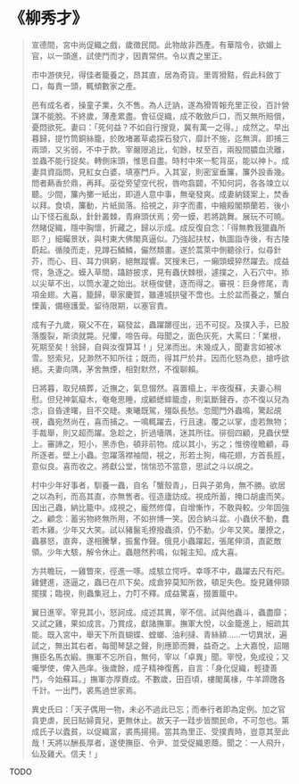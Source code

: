 # 《柳秀才》

> 宣德間，宮中尚促織之戲，歲徵民間。此物故非西產。有華陰令，欲媚上官，以一頭進，試使鬥而才，因責常供。令以責之里正。
>
> 市中游俠兒，得佳者籠養之，昂其直，居為奇貨。里胥猾黠，假此科斂丁口，每責一頭，輒傾數家之產。
>
> 邑有成名者，操童子業，久不售。為人迂訥，遂為猾胥報充里正役，百計營謀不能脫。不終歲，薄產累盡。會征促織，成不敢斂戶口，而又無所賠償，憂悶欲死。妻曰：「死何益？不如自行搜覓，冀有萬一之得。」成然之。早出暮歸，提竹筒銅絲籠，於敗堵叢草處探石發穴，靡計不施，迄無濟。即捕三兩頭，又劣弱，不中于款。宰嚴限追比，旬餘，杖至百，兩股間膿血流離，並蟲不能行捉矣。轉側床頭，惟思自盡。時村中來一駝背巫，能以神卜。成妻具資詣問，見紅女白婆，填塞門戶。入其室，則密室垂簾，簾外設香幾。問者爇香於鼎，再拜。巫從旁望空代祝，唇吻翕闢，不知何詞，各各竦立以聽。少間，簾內擲一紙出，即道人意中事，無毫發爽。成妻納錢案上，焚香以拜。食頃，簾動，片紙拋落。拾視之，非字而畫，中繪殿閣類蘭若，後小山下怪石亂臥，針針叢棘，青麻頭伏焉；旁一蟆，若將跳舞。展玩不可曉。然睹促織，隱中胸懷，折藏之，歸以示成。成反復自念：「得無教我獵蟲所耶？」細矚景狀，與村東大佛閣真逼似。乃強起扶杖，執圖詣寺後，有古陵蔚起。循陵而走，見蹲石鱗鱗，儼然類畫。遂於蒿萊中側聽徐行，似尋針芥，而心、目、耳力俱窮，絕無蹤響。冥搜未已，一癩頭蟆猝然躍去。成益愕，急逐之。蟆入草間，躡跡披求，見有蟲伏棘根，遽撲之，入石穴中。掭以尖草不出，以筒水灌之始出。狀極俊健，逐而得之。審視：巨身修尾，青項金翅。大喜，籠歸，舉家慶賀，雖連城拱璧不啻也。土於盆而養之，蟹白慄黃，備極護愛。留待限期，以塞官責。
>
> 成有子九歲，窺父不在，竊發盆，蟲躍躑徑出，迅不可捉。及撲入手，已股落腹裂，斯須就斃。兒懼，啼告母。母聞之，面色灰死，大罵曰：「業根，死期至矣！翁歸，自與汝復算耳！」兒涕而出。未幾成入，聞妻言如被冰雪。怒索兒，兒渺然不知所往；既而，得其尸於井。因而化怒為悲，搶呼欲絕。夫妻向隅，茅舍無煙，相對默然，不復聊賴。
>
> 日將暮，取兒槁葬，近撫之，氣息惙然。喜置榻上，半夜復蘇，夫妻心稍慰。但兒神氣癡木，奄奄思睡，成顧蟋蟀籠虛，則氣斷聲吞，亦不復以兒為念，自昏達曙，目不交睫。東曦既駕，殭臥長愁。忽聞門外蟲鳴，驚起覘視，蟲宛然尚在，喜而捕之。一鳴輒躍去，行且速。覆之以掌，虛若無物；手裁舉，則又超而躍。急趁之，折過墻隅，迷其所往。徘徊四顧，見蟲伏壁上。審諦之，短小，黑赤色，頓非前物。成以其小，劣之；惟徬徨瞻顧，尋所逐者。壁上小蟲。忽躍落襟袖間，視之，形若土狗，梅花翅，方首長脛，意似良。喜而收之。將獻公堂，惴惴恐不當意，思試之斗以覘之。
>
> 村中少年好事者，馴養一蟲，自名「蟹殼青」，日與子弟角，無不勝。欲居之以為利，而高其直，亦無售者。徑造廬訪成。視成所蓄，掩口胡盧而笑。因出己蟲，納比籠中。成視之，龐然修偉，自增慚怍，不敢與較。少年固強之。顧念：蓄劣物終無所用，不如拚博一笑。因合納斗盆。小蟲伏不動，蠢若木雞。少年又大笑。試以豬鬣毛撩撥蟲須，仍不動。少年又笑。屢撩之，蟲暴怒，直奔，遂相騰擊，振奮作聲。俄見小蟲躍起，張尾伸須，直齕敵領。少年大駭，解令休止。蟲翹然矜鳴，似報主知。成大喜。
>
> 方共瞻玩，一雞瞥來，徑進一啄。成駭立愕呼。幸啄不中，蟲躍去尺有咫。雞健進，逐逼之，蟲已在爪下矣。成倉猝莫知所救，頓足失色。旋見雞伸頸擺撲；臨視，則蟲集冠上，力叮不釋。成益驚喜，掇置籠中。
>
> 翼日進宰。宰見其小，怒訶成。成述其異，宰不信。試與他蟲斗，蟲盡靡；又試之雞，果如成言。乃賞成，獻諸撫軍。撫軍大悅，以金籠進上，細疏其能。既入宮中，舉天下所貢蝴蝶、螳螂、油利撻、青絲額……一切異狀，遍試之，無出其右者。每聞琴瑟之聲，則應節而舞，益奇之。上大嘉悅，詔賜撫臣名馬衣緞。撫軍不忘所自，無何，宰以「卓異」聞。宰悅，免成役；又囑學使，俾入邑庠。後歲餘，成子精神復舊，自言：「身化促織，輕捷善鬥，今始蘇耳。」撫軍亦厚賚成。不數歲，田百頃，樓閣萬椽，牛羊蹄躈各千計。一出門，裘馬過世家焉。
>
> 異史氏曰：「天子偶用一物，未必不過此已忘；而奉行者即為定例。加之官貪吏虐，民日貼婦賣兒，更無休止。故天子一跬步皆關民命，不可忽也。第成氏子以蠹貧，以促織富，裘馬揚揚。當其為里正、受撲責時，豈意其至此哉！天將以酬長厚者，遂使撫臣、令尹、並受促織恩蔭。聞之：一人飛升，仙及雞犬。信夫！」

TODO
